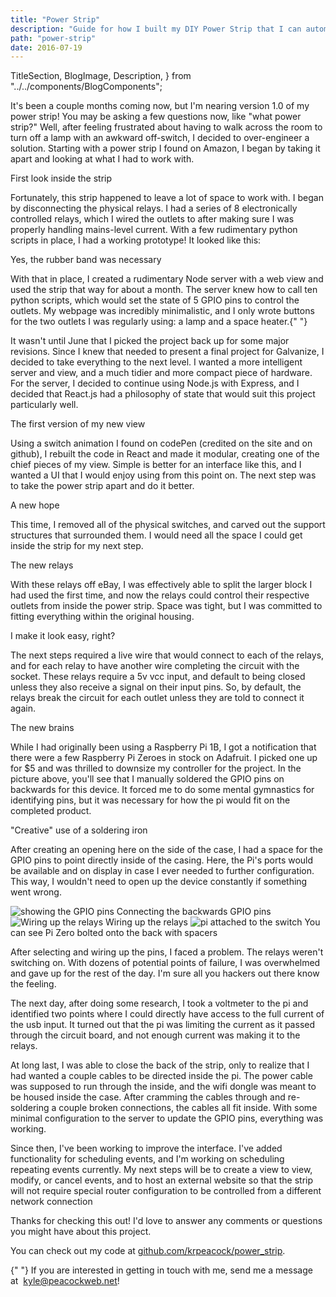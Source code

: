 ```yaml
---
title: "Power Strip"
description: "Guide for how I built my DIY Power Strip that I can automate and control using Google Home with a Raspberry Pi"
path: "power-strip"
date: 2016-07-19
---
```


  TitleSection,
  BlogImage,
  Description,
} from "../../components/BlogComponents";

It's been a couple months coming now, but I'm nearing version 1.0 of my
power strip! You may be asking a few questions now, like "what power strip?"
Well, after feeling frustrated about having to walk across the room to turn
off a lamp with an awkward off-switch, I decided to over-engineer a
solution.
Starting with a power strip I found on Amazon, I began by taking it apart
and looking at what I had to work with.

<BlogImage src={guts}>First look inside the strip</BlogImage>

Fortunately, this strip happened to leave a lot of space to work with. I
began by disconnecting the physical relays. I had a series of 8
electronically controlled relays, which I wired the outlets to after making
sure I was properly handling mains-level current. With a few rudimentary
python scripts in place, I had a working prototype! It looked like this:

<BlogImage src={prototype}>Yes, the rubber band was necessary</BlogImage>

With that in place, I created a rudimentary Node server with a web view and
used the strip that way for about a month. The server knew how to call ten
python scripts, which would set the state of 5 GPIO pins to control the
outlets. My webpage was incredibly minimalistic, and I only wrote buttons
for the two outlets I was regularly using: a lamp and a space heater.{" "}

It wasn't until June that I picked the project back up for some major
revisions. Since I knew that needed to present a final project for
Galvanize, I decided to take everything to the next level. I wanted a more
intelligent server and view, and a much tidier and more compact piece of
hardware. For the server, I decided to continue using Node.js with Express,
and I decided that React.js had a philosophy of state that would suit this
project particularly well.

<BlogImage src={stripApp}>The first version of my new view</BlogImage>

Using a switch animation I found on codePen (credited on the site and on
github), I rebuilt the code in React and made it modular, creating one of
the chief pieces of my view. Simple is better for an interface like this,
and I wanted a UI that I would enjoy using from this point on. The next step
was to take the power strip apart and do it better.

<BlogImage src={gutted}>A new hope</BlogImage>

This time, I removed all of the physical switches, and carved out the
support structures that surrounded them. I would need all the space I could
get inside the strip for my next step.

<BlogImage src={relays}>The new relays</BlogImage>

With these relays off eBay, I was effectively able to split the larger block
I had used the first time, and now the relays could control their respective
outlets from inside the power strip. Space was tight, but I was committed to
fitting everything within the original housing.

<BlogImage src={wiring}>I make it look easy, right?</BlogImage>

The next steps required a live wire that would connect to each of the
relays, and for each relay to have another wire completing the circuit with
the socket. These relays require a 5v vcc input, and default to being closed
unless they also receive a signal on their input pins. So, by default, the
relays break the circuit for each outlet unless they are told to connect it
again.

<BlogImage src={piZero}>The new brains</BlogImage>

While I had originally been using a Raspberry Pi 1B, I got a notification
that there were a few Raspberry Pi Zeroes in stock on Adafruit. I picked one
up for \$5 and was thrilled to downsize my controller for the project. In the
picture above, you'll see that I manually soldered the GPIO pins on
backwards for this device. It forced me to do some mental gymnastics for
identifying pins, but it was necessary for how the pi would fit on the
completed product.

<BlogImage src={gloryShot}>"Creative" use of a soldering iron</BlogImage>

After creating an opening here on the side of the case, I had a space for
the GPIO pins to point directly inside of the casing. Here, the Pi's ports
would be available and on display in case I ever needed to further
configuration. This way, I wouldn't need to open up the device constantly if
something went wrong.

<div className="gallery">
  <img src={backwardPins} alt="showing the GPIO pins" />
  <Description>Connecting the backwards GPIO pins</Description>
  <img src={exposedWiring} alt="Wiring up the relays" />
  <Description>Wiring up the relays</Description>
  <img src={tidying} alt="pi attached to the switch" />
  <Description>
    You can see Pi Zero bolted onto the back with spacers
  </Description>
</div>

After selecting and wiring up the pins, I faced a problem. The relays
weren't switching on. With dozens of potential points of failure, I was
overwhelmed and gave up for the rest of the day. I'm sure all you hackers
out there know the feeling.

The next day, after doing some research, I took a voltmeter to the pi and
identified two points where I could directly have access to the full current
of the usb input. It turned out that the pi was limiting the current as it
passed through the circuit board, and not enough current was making it to
the relays.

<BlogImage src={headOn} />

At long last, I was able to close the back of the strip, only to realize
that I had wanted a couple cables to be directed inside the pi. The power
cable was supposed to run through the inside, and the wifi dongle was meant
to be housed inside the case. After cramming the cables through and
re-soldering a couple broken connections, the cables all fit inside. With
some minimal configuration to the server to update the GPIO pins, everything
was working.

Since then, I've been working to improve the interface. I've added
functionality for scheduling events, and I'm working on scheduling repeating
events currently. My next steps will be to create a view to view, modify, or
cancel events, and to host an external website so that the strip will not
require special router configuration to be controlled from a different
network connection

Thanks for checking this out! I'd love to answer any comments or questions
you might have about this project.

You can check out my code at [github.com/krpeacock/power_strip](github.com/krpeacock/power_strip).

<p>
  {" "}
  If you are interested in getting in touch with me, send me a message at&nbsp;
  <a href="mailto@kyle@peacockweb.net">kyle@peacockweb.net</a>!
</p>
